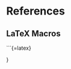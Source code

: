 # References {.unnumbered}

::: {#refs}

```{=latex}
\bibliographystyle{plainnat}
\bibliography{references}
```
:::

## LaTeX Macros {.unnumbered}

::: {#latex-macros}

```{=latex}
\newcommand{\argmin}{\operatorname*{argmin}}
\newcommand{\argmax}{\operatorname*{argmax}}
\newcommand{\E}{\operatorname*{E}}
\newcommand{\Var}{\operatorname*{Var}}
\newcommand{\Cov}{\operatorname*{Cov}}
\newcommand{\Corr}{\operatorname*{Corr}}
\newcommand{\Covar}{\operatorname*{Covar}}
\newcommand{\dom}{\operatorname*{dom}}
\newcommand{\im}{\operatorname*{im}}
\newcommand{\rank}{\operatorname*{rank}}
\newcommand{\tr}{\operatorname*{tr}}
\newcommand{\diag}{\operatorname*{diag}}
\newcommand{\sign}{\operatorname*{sign}}
\newcommand{\sgn}{\operatorname*{sgn}}
\newcommand{\sort}{\operatorname*{sort}}
\newcommand{\span}{\operatorname*{span}}
\newcommand{\dist}{\operatorname*{dist}}
\newcommand{\diam}{\operatorname*{diam}}
\newcommand{\supp}{\operatorname*{supp}}
\newcommand{\conv}{\operatorname*{conv}}
\newcommand{\prox}{\operatorname*{prox}}
\newcommand{\LBFGS}{\operatorname*{LBFGS}}
\newcommand{\Lip}{\operatorname*{Lip}}
\newcommand{\Sob}{\mathscr{S}}
\newcommand{\AutoCorr}[2]{\operatorname*{R}\limits_{#1,#2}}
\newcommand{\dConv}[4]{\displaystyle\sum_{\tau=#1}^{#2}#3(\tau)\, #4(t-\tau)}
\newcommand{\cConv}[4]{\int_{\tau=#1}^{#2}#3(t)\, #4(t-\tau)\text{d}\tau}}

:::